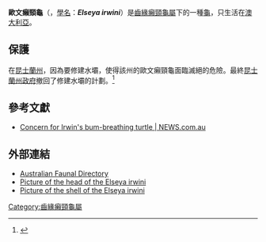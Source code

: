 {{Speciesbox
| image = 
| image_width = 
| image_caption = 
| genus = Elseya
| species = irwini
| authority = Cann, 1997<ref name=cann97>Cann, J. 1997. Irwin's Turtle. Monitor 9(1):36-40.</ref>
}}

'''歐文癩頸龜'''（{{lang-en|'''Irwin's turtle'''}}，[[學名|學名]]：'''''Elseya irwini'''''）是[[齒緣癩頸龜屬|齒緣癩頸龜屬]]下的一種[[龜|龜]]，只生活在[[澳大利亞|澳大利亞]]。

==保護==

在[[昆士蘭州|昆士蘭州]]，因為要修建水壩，使得該州的歐文癩頸龜面臨滅絕的危險。最終[[昆士蘭州政府|昆士蘭州政府]]撤回了修建水壩的計劃。<ref>{{Cite web |url=http://crikeymatemosaic.wordpress.com/ |title=The Steve Irwin Mosaic Tribute Project<!-- Bot generated title --> |access-date=2013-05-07 |archive-date=2021-01-24 |archive-url=https://web.archive.org/web/20210124153502/https://crikeymatemosaic.wordpress.com/ |dead-url=no }}</ref>

==參考文獻==
{{Reflist}}
* [http://www.news.com.au/story/0,23599,22340488-421,00.html Concern for Irwin's bum-breathing turtle | NEWS.com.au] {{Wayback|url=http://www.news.com.au/story/0,23599,22340488-421,00.html |date=20070728091913 }}

==外部連結==
{{wikispecies|Elseya irwini}}
*[http://www.deh.gov.au/cgi-bin/abrs/fauna/details.pl?pstrVol=REPTILIA;pstrTaxa=3312;pstrChecklistMode=1 Australian Faunal Directory]{{dead link|date=2018年3月 |bot=InternetArchiveBot |fix-attempted=yes }}
*[http://www.carettochelys.com/elseya/images/e_irwini1.gif Picture of the head of the Elseya irwini] {{Wayback|url=http://www.carettochelys.com/elseya/images/e_irwini1.gif |date=20160304025932 }}
*[http://www.carettochelys.com/elseya/images/e_irwini2.gif Picture of the shell of the Elseya irwini] {{Wayback|url=http://www.carettochelys.com/elseya/images/e_irwini2.gif |date=20160303165848 }}
{{Taxonbar|from=Q1841008}}

[[Category:齒緣癩頸龜屬|Category:齒緣癩頸龜屬]]
